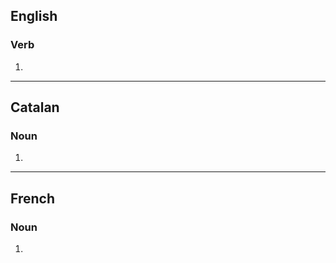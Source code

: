==English==

===Verb===
{{head|en|verb form}}

# {{en-third-person singular of|compost}}

----

==Catalan==

===Noun===
{{head|ca|noun form}}

# {{plural of|ca|compost}}

----

==French==

===Noun===
{{head|fr|noun plural form|g=m}}

# {{plural of|fr|compost}}